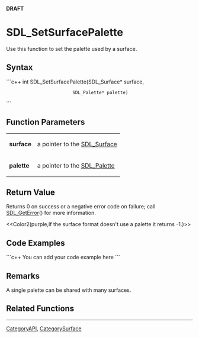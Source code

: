 <!-- pragma section-numbers off -->
<!-- pragma disable-camelcase -->
'''DRAFT'''

= SDL_SetSurfacePalette =
Use this function to set the palette used by a surface.


== Syntax ==
```c++
int SDL_SetSurfacePalette(SDL_Surface* surface,
                          SDL_Palette* palette)
```

== Function Parameters ==
{|
|'''surface'''
|a pointer to the [[SDL_Surface]]
|-
|'''palette'''
|a pointer to the [[SDL_Palette]]
|}

== Return Value ==
Returns 0 on success or a negative error code on failure; call [[SDL_GetError]]() for more information.

<<Color2(purple,If the surface format doesn't use a palette it returns -1.)>>

== Code Examples ==
```c++
You can add your code example here
```

== Remarks ==
A single palette can be shared with many surfaces.

== Related Functions ==


----
[[CategoryAPI]], [[CategorySurface]]
